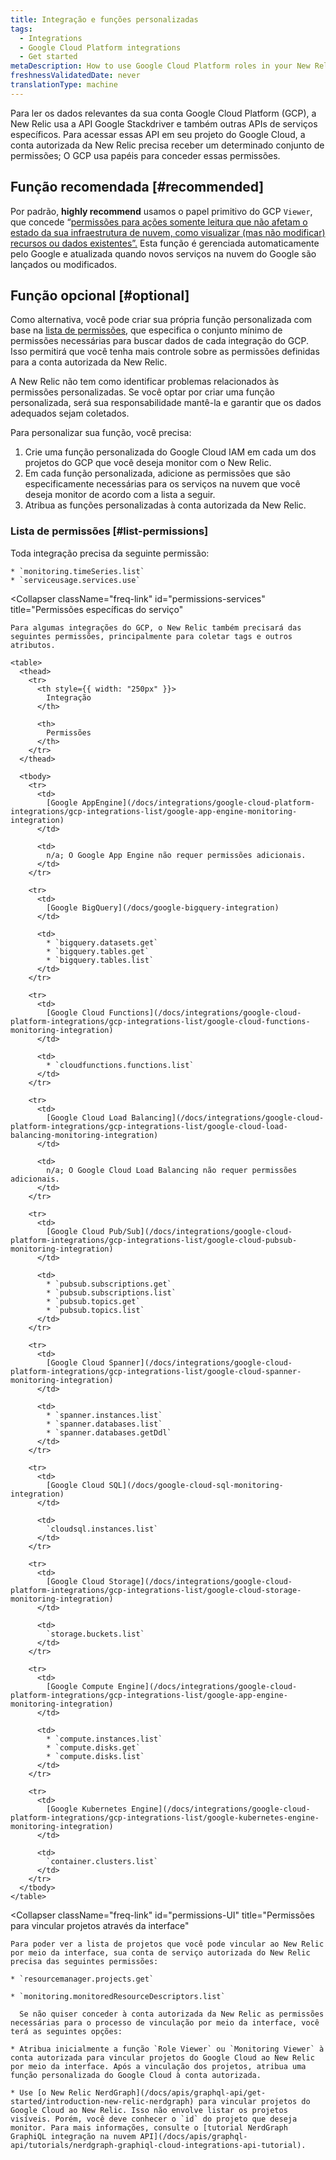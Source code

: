 ```yaml
---
title: Integração e funções personalizadas
tags:
  - Integrations
  - Google Cloud Platform integrations
  - Get started
metaDescription: How to use Google Cloud Platform roles in your New Relic integration to grant New Relic permission to monitor your GCP services.
freshnessValidatedDate: never
translationType: machine
---
```


Para ler os dados relevantes da sua conta Google Cloud Platform (GCP), a New Relic usa a API Google Stackdriver e também outras APIs de serviços específicos. Para acessar essas API em seu projeto do Google Cloud, a conta autorizada da New Relic precisa receber um determinado conjunto de permissões; O GCP usa papéis para conceder essas permissões.

## Função recomendada [#recommended]

Por padrão, <DNT>**highly recommend**</DNT> usamos o papel primitivo do GCP `Viewer`, que concede “[permissões para ações somente leitura que não afetam o estado da sua infraestrutura de nuvem, como visualizar (mas não modificar) recursos ou dados existentes”.](https://cloud.google.com/iam/docs/understanding-roles) Esta função é gerenciada automaticamente pelo Google e atualizada quando novos serviços na nuvem do Google são lançados ou modificados.

## Função opcional [#optional]

Como alternativa, você pode criar sua própria função personalizada com base na [lista de permissões](/docs/integrations/google-cloud-platform-integrations/get-started/integrations-custom-roles#list-permissions), que especifica o conjunto mínimo de permissões necessárias para buscar dados de cada integração do GCP. Isso permitirá que você tenha mais controle sobre as permissões definidas para a conta autorizada da New Relic.

<Callout variant="important">
  A New Relic não tem como identificar problemas relacionados às permissões personalizadas. Se você optar por criar uma função personalizada, será sua responsabilidade mantê-la e garantir que os dados adequados sejam coletados.
</Callout>

Para personalizar sua função, você precisa:

1. Crie uma função personalizada do Google Cloud IAM em cada um dos projetos do GCP que você deseja monitor com o New Relic.
2. Em cada função personalizada, adicione as permissões que são especificamente necessárias para os serviços na nuvem que você deseja monitor de acordo com a lista a seguir.
3. Atribua as funções personalizadas à conta autorizada da New Relic.

### Lista de permissões [#list-permissions]

<CollapserGroup>
  <Collapser
    className="freq-link"
    id="permissions-all"
    title="Permissões comuns"
  >
    Toda integração precisa da seguinte permissão:

    * `monitoring.timeSeries.list`
    * `serviceusage.services.use`
  </Collapser>

  <Collapser
    className="freq-link"
    id="permissions-services"
    title="Permissões específicas do serviço"
  >
    Para algumas integrações do GCP, o New Relic também precisará das seguintes permissões, principalmente para coletar tags e outros atributos.

    <table>
      <thead>
        <tr>
          <th style={{ width: "250px" }}>
            Integração
          </th>

          <th>
            Permissões
          </th>
        </tr>
      </thead>

      <tbody>
        <tr>
          <td>
            [Google AppEngine](/docs/integrations/google-cloud-platform-integrations/gcp-integrations-list/google-app-engine-monitoring-integration)
          </td>

          <td>
            n/a; O Google App Engine não requer permissões adicionais.
          </td>
        </tr>

        <tr>
          <td>
            [Google BigQuery](/docs/google-bigquery-integration)
          </td>

          <td>
            * `bigquery.datasets.get`
            * `bigquery.tables.get`
            * `bigquery.tables.list`
          </td>
        </tr>

        <tr>
          <td>
            [Google Cloud Functions](/docs/integrations/google-cloud-platform-integrations/gcp-integrations-list/google-cloud-functions-monitoring-integration)
          </td>

          <td>
            * `cloudfunctions.functions.list`
          </td>
        </tr>

        <tr>
          <td>
            [Google Cloud Load Balancing](/docs/integrations/google-cloud-platform-integrations/gcp-integrations-list/google-cloud-load-balancing-monitoring-integration)
          </td>

          <td>
            n/a; O Google Cloud Load Balancing não requer permissões adicionais.
          </td>
        </tr>

        <tr>
          <td>
            [Google Cloud Pub/Sub](/docs/integrations/google-cloud-platform-integrations/gcp-integrations-list/google-cloud-pubsub-monitoring-integration)
          </td>

          <td>
            * `pubsub.subscriptions.get`
            * `pubsub.subscriptions.list`
            * `pubsub.topics.get`
            * `pubsub.topics.list`
          </td>
        </tr>

        <tr>
          <td>
            [Google Cloud Spanner](/docs/integrations/google-cloud-platform-integrations/gcp-integrations-list/google-cloud-spanner-monitoring-integration)
          </td>

          <td>
            * `spanner.instances.list`
            * `spanner.databases.list`
            * `spanner.databases.getDdl`
          </td>
        </tr>

        <tr>
          <td>
            [Google Cloud SQL](/docs/google-cloud-sql-monitoring-integration)
          </td>

          <td>
            `cloudsql.instances.list`
          </td>
        </tr>

        <tr>
          <td>
            [Google Cloud Storage](/docs/integrations/google-cloud-platform-integrations/gcp-integrations-list/google-cloud-storage-monitoring-integration)
          </td>

          <td>
            `storage.buckets.list`
          </td>
        </tr>

        <tr>
          <td>
            [Google Compute Engine](/docs/integrations/google-cloud-platform-integrations/gcp-integrations-list/google-app-engine-monitoring-integration)
          </td>

          <td>
            * `compute.instances.list`
            * `compute.disks.get`
            * `compute.disks.list`
          </td>
        </tr>

        <tr>
          <td>
            [Google Kubernetes Engine](/docs/integrations/google-cloud-platform-integrations/gcp-integrations-list/google-kubernetes-engine-monitoring-integration)
          </td>

          <td>
            `container.clusters.list`
          </td>
        </tr>
      </tbody>
    </table>
  </Collapser>

  <Collapser
    className="freq-link"
    id="permissions-UI"
    title="Permissões para vincular projetos através da interface"
  >
    Para poder ver a lista de projetos que você pode vincular ao New Relic por meio da interface, sua conta de serviço autorizada do New Relic precisa das seguintes permissões:

    * `resourcemanager.projects.get`

    * `monitoring.monitoredResourceDescriptors.list`

      Se não quiser conceder à conta autorizada da New Relic as permissões necessárias para o processo de vinculação por meio da interface, você terá as seguintes opções:

    * Atribua inicialmente a função `Role Viewer` ou `Monitoring Viewer` à conta autorizada para vincular projetos do Google Cloud ao New Relic por meio da interface. Após a vinculação dos projetos, atribua uma função personalizada do Google Cloud à conta autorizada.

    * Use [o New Relic NerdGraph](/docs/apis/graphql-api/get-started/introduction-new-relic-nerdgraph) para vincular projetos do Google Cloud ao New Relic. Isso não envolve listar os projetos visíveis. Porém, você deve conhecer o `id` do projeto que deseja monitor. Para mais informações, consulte o [tutorial NerdGraph GraphiQL integração na nuvem API](/docs/apis/graphql-api/tutorials/nerdgraph-graphiql-cloud-integrations-api-tutorial).
  </Collapser>
</CollapserGroup>